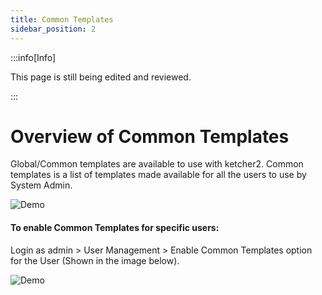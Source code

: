 ```yaml
---
title: Common Templates
sidebar_position: 2
---
```


:::info[Info]

This page is still being edited and reviewed.

:::

# Overview of Common Templates

Global/Common templates are available to use with ketcher2. Common templates is a list of templates made available for all the users to use by System Admin.

![Demo](/img/ketcher/common-templates.gif)

#### To enable Common Templates for specific users:

Login as admin > User Management > Enable Common Templates option for the User (Shown in the image below).

![Demo](/img/ketcher/enable-templates.png)
